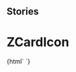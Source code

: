 
## Stories

<Meta title="Card/ZCardIcon" component="z-card-icon" />

  # ZCardIcon

<Preview>
  <Story name="z-card-alert">
    {html`
      <z-card-icon
        icon="${text('icon', 'book-minus')}"
        isdisabled="${boolean('isdisabled', true)}"
      />`}
  </Story>
</Preview>

  <Props of="z-card-icon" />

